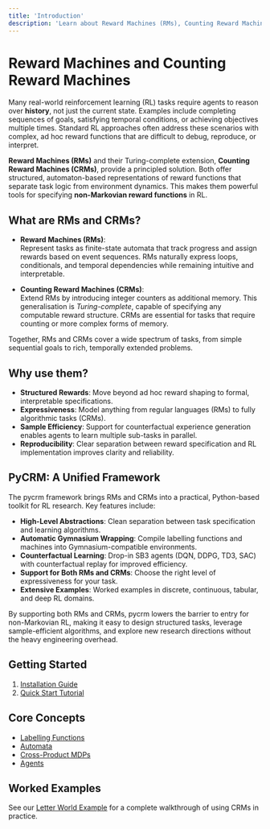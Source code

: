 ```yaml
---
title: 'Introduction'
description: 'Learn about Reward Machines (RMs), Counting Reward Machines (CRMs), and their applications in reinforcement learning'
---
```


# Reward Machines and Counting Reward Machines

Many real-world reinforcement learning (RL) tasks require agents to reason over **history**, not just the current state. Examples include completing sequences of goals, satisfying temporal conditions, or achieving objectives multiple times. Standard RL approaches often address these scenarios with complex, ad hoc reward functions that are difficult to debug, reproduce, or interpret.

**Reward Machines (RMs)** and their Turing-complete extension, **Counting Reward Machines (CRMs)**, provide a principled solution. Both offer structured, automaton-based representations of reward functions that separate task logic from environment dynamics. This makes them powerful tools for specifying **non-Markovian reward functions** in RL.

## What are RMs and CRMs?

- **Reward Machines (RMs)**:  
  Represent tasks as finite-state automata that track progress and assign rewards based on event sequences. RMs naturally express loops, conditionals, and temporal dependencies while remaining intuitive and interpretable.

- **Counting Reward Machines (CRMs)**:  
  Extend RMs by introducing integer counters as additional memory. This generalisation is *Turing-complete*, capable of specifying any computable reward structure. CRMs are essential for tasks that require counting or more complex forms of memory.

Together, RMs and CRMs cover a wide spectrum of tasks, from simple sequential goals to rich, temporally extended problems.

## Why use them?

- **Structured Rewards**: Move beyond ad hoc reward shaping to formal, interpretable specifications.  
- **Expressiveness**: Model anything from regular languages (RMs) to fully algorithmic tasks (CRMs).  
- **Sample Efficiency**: Support for counterfactual experience generation enables agents to learn multiple sub-tasks in parallel.  
- **Reproducibility**: Clear separation between reward specification and RL implementation improves clarity and reliability.  

## PyCRM: A Unified Framework

The pycrm framework brings RMs and CRMs into a practical, Python-based toolkit for RL research. Key features include:

- **High-Level Abstractions**: Clean separation between task specification and learning algorithms.
- **Automatic Gymnasium Wrapping**: Compile labelling functions and machines into Gymnasium-compatible environments.
- **Counterfactual Learning**: Drop-in SB3 agents (DQN, DDPG, TD3, SAC) with counterfactual replay for improved efficiency.
- **Support for Both RMs and CRMs**: Choose the right level of expressiveness for your task.
- **Extensive Examples**: Worked examples in discrete, continuous, tabular, and deep RL domains.  

By supporting both RMs and CRMs, pycrm lowers the barrier to entry for non-Markovian RL, making it easy to design structured tasks, leverage sample-efficient algorithms, and explore new research directions without the heavy engineering overhead.


## Getting Started

1. [Installation Guide](/installation)
2. [Quick Start Tutorial](/quickstart)

## Core Concepts

- [Labelling Functions](/core-concepts/labelling-functions)
- [Automata](/core-concepts/automata)
- [Cross-Product MDPs](/core-concepts/cross-products)
- [Agents](/core-concepts/agents)

## Worked Examples

See our [Letter World Example](/worked-examples/letter-env/ground-environment) for a complete walkthrough of using CRMs in practice. 
